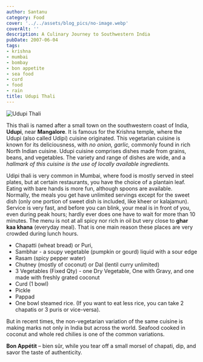 ```yaml
---
author: Santanu
category: Food
cover: '../../assets/blog_pics/no-image.webp'
coverAlt: ''
description: A Culinary Journey to Southwestern India
pubDate: 2007-06-04
tags:
- krishna
- mumbai
- bombay
- bon appetite
- sea food
- curd
- food
- rain
title: Udupi Thali
---
```



<Image src={pic1} alt="Udupi Thali"/>

This thali is named after a small town on the southwestern coast of India, **Udupi**, near **Mangalore**. It is famous for the Krishna temple, where the Udupi (also called Udipi) cuisine originated. This vegetarian cuisine is known for its deliciousness, with *no onion, garlic,* commonly found in rich North Indian cuisine. Udupi cuisine comprises dishes made from grains, beans, and vegetables. The variety and range of dishes are wide, and a *hallmark of this cuisine is the use of locally available ingredients.*

Udipi thali is very common in Mumbai, where food is mostly served in steel plates, but at certain restaurants, you have the choice of a plantain leaf. Eating with bare hands is more fun, although spoons are available. Normally, the meals you get have unlimited servings except for the sweet dish (only one portion of sweet dish is included, like kheer or kalajamun). Service is very fast, and before you can blink, your meal is in front of you, even during peak hours; hardly ever does one have to wait for more than 10 minutes. The menu is not at all spicy nor rich in oil but very close to **ghar kaa khana** (everyday meal). That is one main reason these places are very crowded during lunch hours.

- Chapatti (wheat bread) or Puri,
- Sambhar - a soupy vegetable (pumpkin or gourd) liquid with a sour edge
- Rasam (spicy pepper water)
- Chutney (mostly of coconut) or Dal (lentil curry unlimited)
- 3 Vegetables (Fixed Qty) - one Dry Vegetable, One with Gravy, and one made with freshly grated coconut
- Curd (1 bowl)
- Pickle
- Pappad
- One bowl steamed rice. (If you want to eat less rice, you can take 2 chapatis or 3 puris or vice-versa).

But in recent times, the non-vegetarian variation of the same cuisine is making marks not only in India but across the world. Seafood cooked in coconut and whole red chilies is one of the common variations.

**Bon Appétit** – bien sûr, while you tear off a small morsel of chapati, dip, and savor the taste of authenticity.